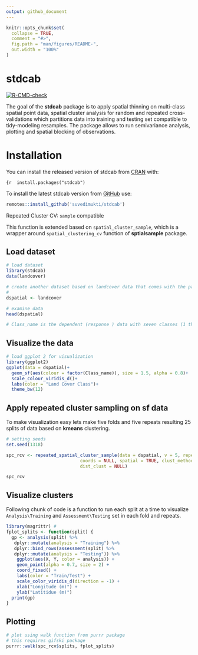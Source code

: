 ```yaml
---
output: github_document
---
```


<!-- README.md is generated from README.Rmd. Please edit that file -->

```r
knitr::opts_chunk$set(
  collapse = TRUE,
  comment = "#>",
  fig.path = "man/figures/README-",
  out.width = "100%"
)
```

# stdcab

<!-- badges: start -->
[![R-CMD-check](https://github.com/suvedimukti/stdcab/actions/workflows/R-CMD-check.yaml/badge.svg)](https://github.com/suvedimukti/stdcab/actions/workflows/R-CMD-check.yaml)
<!-- badges: end -->

The goal of the **stdcab** package is to apply spatial thinning on multi-class spatial point data, spatial cluster analysis for random and repeated cross-validations which partitions data into training and testing set compatible to tidy-modeling resamples. The package allows to run semivariance analysis, plotting and spatial blocking of observations.

# Installation

You can install the released version of stdcab from [CRAN](https://cran.r-project.org) with:

``` {r 
install.packages("stdcab")
```

To install the latest stdcab version from [GitHub](https://github.com/) use:

```r
remotes::install_github('suvedimukti/stdcab')
```
 Repeated Cluster CV: `sample` compatible

 This function is extended based on `spatial_cluster_sample`, which is a wrapper around `spatial_clustering_cv` function of **sptialsample** package.
 
##  Load dataset

```r
# load dataset
library(stdcab)
data(landcover)

# create another dataset based on landcover data that comes with the package
#
dspatial <- landcover

# examine data
head(dspatial)

# Class_name is the dependent (response ) data with seven classes (1 through  7)
```

## Visualize the data 

```r
# load ggplot 2 for visualization
library(ggplot2)
ggplot(data = dspatial)+
  geom_sf(aes(colour = factor(Class_name)), size = 1.5, alpha = 0.8)+
  scale_colour_viridis_d()+
  labs(color = "Land Cover Class")+
  theme_bw(12)
```

## Apply repeated cluster sampling on sf data

To make visualization easy lets make five folds and five repeats resulting 25
splits of data based on **kmeans** clustering. 

```r
# setting seeds
set.seed(1318)

spc_rcv <- repeated_spatial_cluster_sample(data = dspatial, v = 5, repeats = 5,
                            coords = NULL, spatial = TRUE, clust_method = "kmeans", 
                            dist_clust = NULL)

spc_rcv


```

## Visualize clusters 

Following chunk of code is a function to run each split at a time to visualize 
`Analysis\Training` and `Assessment\Testing` set in each fold and repeats.

```r
library(magrittr) # 
fplot_splits <- function(split) {
  gp <- analysis(split) %>%
   dplyr::mutate(analysis = "Training") %>%
   dplyr::bind_rows(assessment(split) %>%
   dplyr::mutate(analysis = "Testing")) %>%
    ggplot(aes(X, Y, color = analysis)) +
    geom_point(alpha = 0.7, size = 2) +
    coord_fixed() +
    labs(color = "Train/Test") +
    scale_color_viridis_d(direction = -1) +
    xlab("Longitude (m)") +
    ylab("Latitidue (m)")
  print(gp)
}
```

## Plotting 
```r
# plot using walk function from purrr package
# this requires gifski package
purrr::walk(spc_rcv$splits, fplot_splits)
```
